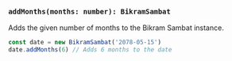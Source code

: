 ### `addMonths(months: number): BikramSambat`

Adds the given number of months to the Bikram Sambat instance.

```jsx copy
const date = new BikramSambat('2078-05-15')
date.addMonths(6) // Adds 6 months to the date
```
